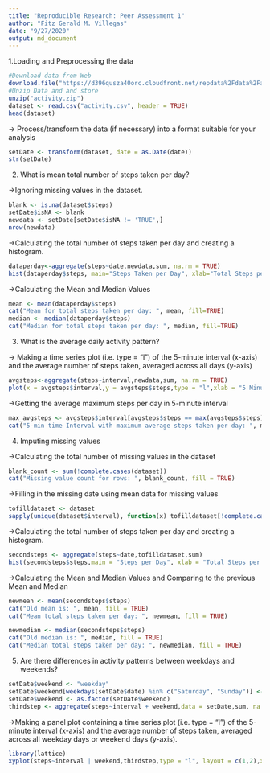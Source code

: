 ---
title: "Reproducible Research: Peer Assessment 1"
author: "Fitz Gerald M. Villegas"
date: "9/27/2020"
output: md_document
---
1.Loading and Preprocessing the data
```{r echo = TRUE}
#Download data from Web
download.file("https://d396qusza40orc.cloudfront.net/repdata%2Fdata%2Factivity.zip", destfile = "activity.zip", mode="wb")
#Unzip Data and and store 
unzip("activity.zip")
dataset <- read.csv("activity.csv", header = TRUE)
head(dataset)
```
-> Process/transform the data (if necessary) into a format suitable for your analysis
```{r echo = TRUE}
setDate <- transform(dataset, date = as.Date(date))
str(setDate)
```
2. What is mean total number of steps taken per day?

->Ignoring missing values in the dataset.
```{r echo = TRUE}
blank <- is.na(dataset$steps)
setDate$isNA <- blank
newdata <- setDate[setDate$isNA != 'TRUE',]
nrow(newdata)
```

->Calculating the total number of steps taken per day and creating a histogram.
```{r echo = TRUE}
dataperday<-aggregate(steps~date,newdata,sum, na.rm = TRUE)
hist(dataperday$steps, main="Steps Taken per Day", xlab="Total Steps per Day", ylab = "Number of Days", col = "gray")
```

->Calculating the Mean and Median Values
```{r echo=TRUE}
mean <- mean(dataperday$steps)
cat("Mean for total steps taken per day: ", mean, fill=TRUE)
median <- median(dataperday$steps)
cat("Median for total steps taken per day: ", median, fill=TRUE)
```

3. What is the average daily activity pattern?

-> Making a time series plot (i.e. type = "l") of the 5-minute interval (x-axis) and the average number of steps taken, averaged across all days (y-axis)
```{r echo = TRUE}
avgsteps<-aggregate(steps~interval,newdata,sum, na.rm = TRUE)
plot(x = avgsteps$interval,y = avgsteps$steps,type = "l",xlab = "5 Minute Interval", ylab = "Average Number of Steps",main = "Average Daily Activity Planner")
```

->Getting the average maximum steps per day in 5-minute interval
```{r echo = TRUE}
max_avgsteps <- avgsteps$interval[avgsteps$steps == max(avgsteps$steps)]
cat("5-min time Interval with maximum average steps taken per day: ", max_avgsteps, fill = TRUE)
```

4. Imputing missing values

->Calculating the total number of missing values in the dataset
```{r echo=TRUE}
blank_count <- sum(!complete.cases(dataset))
cat("Missing value count for rows: ", blank_count, fill = TRUE)
```

->Filling in the missing date using mean data for missing values
```{r echo=TRUE}
tofilldataset <- dataset
sapply(unique(dataset$interval), function(x) tofilldataset[!complete.cases(tofilldataset) & (tofilldataset$interval == x),1] <- avgsteps$steps[avgsteps$interval == x])
```

->Calculating the total number of steps taken per day and creating a histogram.
```{r echo = TRUE}
secondsteps <- aggregate(steps~date,tofilldataset,sum)
hist(secondsteps$steps,main = "Steps per Day", xlab = "Total Steps per Day", ylab = "Number of Days", col = "gray")
```

->Calculating the Mean and Median Values and Comparing to the previous Mean and Median
```{r echo = TRUE}
newmean <- mean(secondsteps$steps)
cat("Old mean is: ", mean, fill = TRUE)
cat("Mean total steps taken per day: ", newmean, fill = TRUE)

newmedian <- median(secondsteps$steps)
cat("Old median is: ", median, fill = TRUE)
cat("Median total steps taken per day: ", newmedian, fill = TRUE)
```

5. Are there differences in activity patterns between weekdays and weekends?
```{r echo = TRUE}
setDate$weekend <- "weekday"
setDate$weekend[weekdays(setDate$date) %in% c("Saturday", "Sunday")] <- "weekend"
setDate$weekend <- as.factor(setDate$weekend)
thirdstep <- aggregate(steps~interval + weekend,data = setDate,sum, na.rm = TRUE)
```

->Making a panel plot containing a time series plot (i.e. type = "l") of the 5-minute interval (x-axis) and the average number of steps taken, averaged across all weekday days or weekend days (y-axis). 
```{r echo = TRUE}
library(lattice)
xyplot(steps~interval | weekend,thirdstep,type = "l", layout = c(1,2),xlab = "Interval", ylab = "Number of Steps")
```

